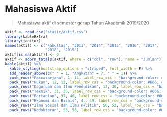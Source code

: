 # Mahasiswa Aktif


> Mahasiswa aktif di semester genap Tahun Akademik 2019/2020

```r
aktif <- read.csv("static/aktif.csv")
library(kableExtra)
library(janitor)
names(aktif) <- c("Fakultas", "2013", "2014", "2015", "2016", "2017",
                  "2018", "2019")
aktif[is.na(aktif)] <- 0
aktif <- adorn_totals(aktif, where = c("col", "row"), name = "Jumlah")
kable(aktif) %>%
  kable_styling(bootstrap_options = "striped", full_width = F) %>%
  add_header_above(c(" " = 1, "Angkatan" = 7, " " = 1)) %>%
  pack_rows("Pascasarjana", 1, 11, label_row_css = "background-color: #666; color: #fff;") %>%
  pack_rows("Hukum", 12, 12, label_row_css = "background-color: #666; color: #fff;") %>%
  pack_rows("Keguruan dan Ilmu Pendidikan", 13, 30, label_row_css = "background-color: #666; color: #fff;") %>%
  pack_rows("Teknik", 31, 36, label_row_css = "background-color: #666; color: #fff;") %>%
  pack_rows("Pertanian", 37, 40, label_row_css = "background-color: #666; color: #fff;") %>%
  pack_rows("Ekonomi dan Bisnis", 41, 49, label_row_css = "background-color: #666; color: #fff;") %>%
  pack_rows("Ilmu Sosial dan Ilmu Politik", 50, 52, label_row_css = "background-color: #666; color: #fff;") %>%
  pack_rows("Kedokteran", 53, 56, label_row_css = "background-color: #666; color: #fff;")

```





